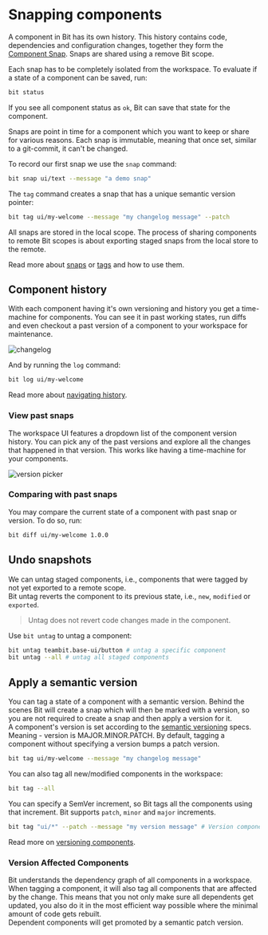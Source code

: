 
# Snapping components

A component in Bit has its own history. This history contains code, dependencies and configuration changes, together they form the [Component Snap](docs/components/snaps). Snaps are shared using a remove Bit scope.

Each snap has to be completely isolated from the workspace. To evaluate if a state of a component can be saved, run:

```bash
bit status
```

If you see all component status as `ok`, Bit can save that state for the component.

Snaps are point in time for a component which you want to keep or share for various reasons. Each snap is immutable, meaning that once set, similar to a git-commit, it can't be changed.

To record our first snap we use the `snap` command:

```bash
bit snap ui/text --message "a demo snap"
```

The `tag` command creates a snap that has a unique semantic version pointer:

```bash
bit tag ui/my-welcome --message "my changelog message" --patch
```

All snaps are stored in the local scope. The process of sharing components to remote Bit scopes is about exporting staged snaps from the local store to the remote.

Read more about [snaps](/docs/components/snaps) or [tags](/docs/components/tags) and how to use them.

## Component history

With each component having it's own versioning and history you get a time-machine for components. You can see it in past working states, run diffs and even checkout a past version of a component to your workspace for maintenance.  

<Image alt="changelog" src={changelog} />

And by running the `log` command:

```bash
bit log ui/my-welcome
```

Read more about [navigating history](/docs/components/navigating-history).

### View past snaps

The workspace UI features a dropdown list of the component version history. You can pick any of the past versions and explore all the changes that happened in that version. This works like having a time-machine for your components.

<Image alt="version picker" src={versionPicker} />

### Comparing with past snaps

You may compare the current state of a component with past snap or version. To do so, run:

```bash
bit diff ui/my-welcome 1.0.0
```

## Undo snapshots

We can untag staged components, i.e., components that were tagged by not yet exported to a remote scope.  
Bit untag reverts the component to its previous state, i.e., `new`, `modified` or `exported`.

> Untag does not revert code changes made in the component.

Use `bit untag` to untag a component:

```bash title="examples for untag"
bit untag teambit.base-ui/button # untag a specific component
bit untag --all # untag all staged components
```

## Apply a semantic version

You can tag a state of a component with a semantic version. Behind the scenes Bit will create a snap which will then be marked with a version, so you are not required to create a snap and then apply a version for it.  
A component's version is set according to the [semantic versioning](https://semver.org/) specs. Meaning - version is MAJOR.MINOR.PATCH. By default, tagging a component without specifying a version bumps a patch version.

```bash
bit tag ui/my-welcome --message "my changelog message"
```

You can also tag all new/modified components in the workspace:

```bash
bit tag --all
```

You can specify a SemVer increment, so Bit tags all the components using that increment. Bit supports `patch`, `minor` and `major` increments.

```bash
bit tag "ui/*" --patch --message "my version message" # Version components matching the pattern with a patch vesion.
```

Read more on [versioning components](/docs/components/tags).

### Version Affected Components

Bit understands the dependency graph of all components in a workspace. When tagging a component, it will also tag all components that are affected by the change. This means that you not only make sure all dependents get updated, you also do it in the most efficient way possible where the minimal amount of code gets rebuilt.  
Dependent components will get promoted by a semantic patch version.
